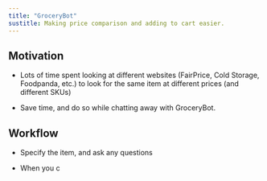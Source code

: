 ```yaml
---
title: "GroceryBot"
sustitle: Making price comparison and adding to cart easier.
---
```


## Motivation

-   Lots of time spent looking at different websites (FairPrice, Cold Storage, Foodpanda, etc.) to look for the same item at different prices (and different SKUs)

-   Save time, and do so while chatting away with GroceryBot.

## Workflow

-   Specify the item, and ask any questions

-   When you c